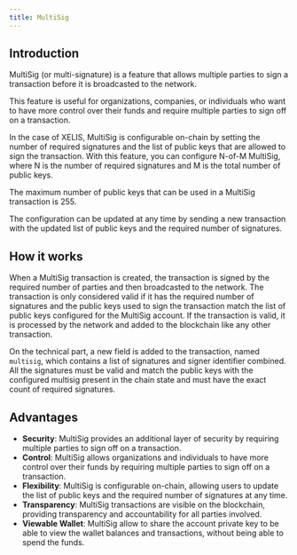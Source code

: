 ```yaml
---
title: MultiSig
---
```



## Introduction

MultiSig (or multi-signature) is a feature that allows multiple parties to sign a transaction before it is broadcasted to the network.

This feature is useful for organizations, companies, or individuals who want to have more control over their funds and require multiple parties to sign off on a transaction.

In the case of XELIS, MultiSig is configurable on-chain by setting the number of required signatures and the list of public keys that are allowed to sign the transaction.
With this feature, you can configure N-of-M MultiSig, where N is the number of required signatures and M is the total number of public keys.

The maximum number of public keys that can be used in a MultiSig transaction is 255.

The configuration can be updated at any time by sending a new transaction with the updated list of public keys and the required number of signatures.

## How it works

When a MultiSig transaction is created, the transaction is signed by the required number of parties and then broadcasted to the network.
The transaction is only considered valid if it has the required number of signatures and the public keys used to sign the transaction match the list of public keys configured for the MultiSig account.
If the transaction is valid, it is processed by the network and added to the blockchain like any other transaction.

On the technical part, a new field is added to the transaction, named `multisig`, which contains a list of signatures and signer identifier combined.
All the signatures must be valid and match the public keys with the configured multisig present in the chain state and must have the exact count of required signatures.

## Advantages

- **Security**: MultiSig provides an additional layer of security by requiring multiple parties to sign off on a transaction.
- **Control**: MultiSig allows organizations and individuals to have more control over their funds by requiring multiple parties to sign off on a transaction.
- **Flexibility**: MultiSig is configurable on-chain, allowing users to update the list of public keys and the required number of signatures at any time.
- **Transparency**: MultiSig transactions are visible on the blockchain, providing transparency and accountability for all parties involved.
- **Viewable Wallet**: MultiSig allow to share the account private key to be able to view the wallet balances and transactions, without being able to spend the funds.
